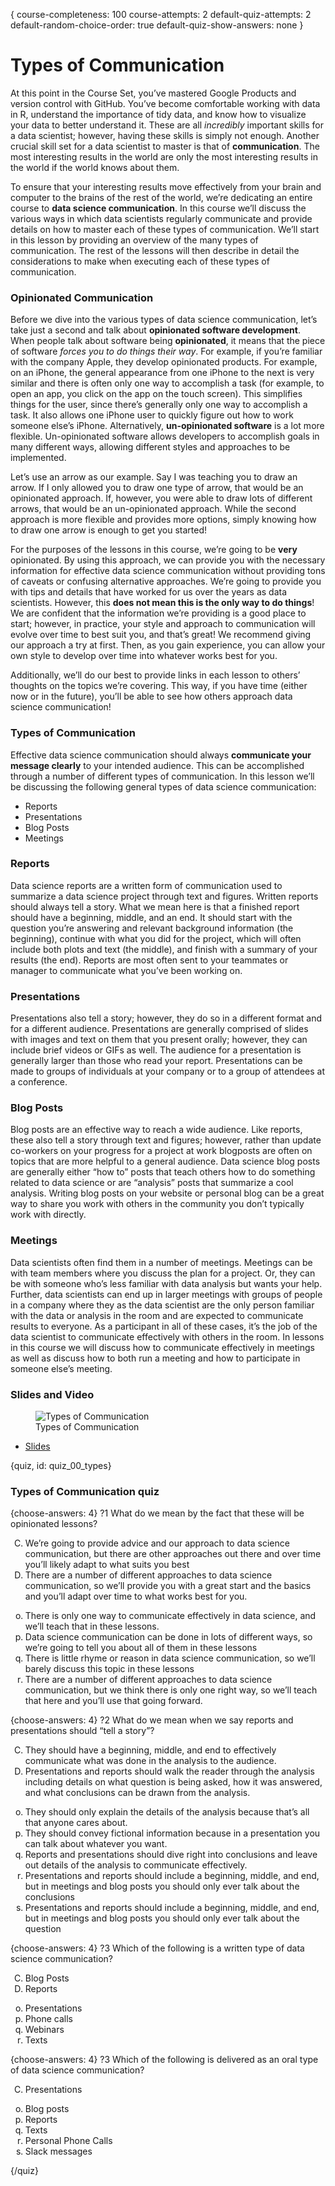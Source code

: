 {
course-completeness: 100
course-attempts: 2
default-quiz-attempts: 2
default-random-choice-order: true
default-quiz-show-answers: none
}

# Types of Communication

At this point in the Course Set, you've mastered Google Products and version control with GitHub. You've become comfortable working with data in R, understand the importance of tidy data, and know how to visualize your data to better understand it. These are all *incredibly* important skills for a data scientist; however, having these skills is simply not enough. Another crucial skill set for a data scientist to master is that of **communication**. The most interesting results in the world are only the most interesting results in the world if the world knows about them. 

To ensure that your interesting results move effectively from your brain and computer to the brains of the rest of the world, we're dedicating an entire course to **data science communication**. In this course we'll discuss the various ways in which data scientists regularly communicate and provide details on how to master each of these types of communication. We'll start in this lesson by providing an overview of the many types of communication. The rest of the lessons will then describe in detail the considerations to make when executing each of these types of communication.

### Opinionated Communication

Before we dive into the various types of data science communication, let's take just a second and talk about **opinionated software development**. When people talk about software being **opinionated**, it means that the piece of software *forces you to do things their way*. For example, if you're familiar with the company Apple, they develop opinionated products. For example, on an iPhone, the general appearance from one iPhone to the next is very similar and there is often only one way to accomplish a task (for example, to open an app, you click on the app on the touch screen). This simplifies things for the user, since there's generally only one way to accomplish a task. It also allows one iPhone user to quickly figure out how to work someone else's iPhone. Alternatively, **un-opinionated software** is a lot more flexible. Un-opinionated software allows developers to accomplish goals in many different ways, allowing different styles and approaches to be implemented. 

Let's use an arrow as our example. Say I was teaching you to draw an arrow. If I only allowed you to draw one type of arrow, that would be an opinionated approach. If, however, you were able to draw lots of different arrows, that would be an un-opinionated approach. While the second approach is more flexible and provides more options, simply knowing how to draw one arrow is enough to get you started!

For the purposes of the lessons in this course, we're going to be **very** opinionated. By using this approach, we can provide you with the necessary information for effective data science communication without providing tons of caveats or confusing alternative approaches. We're going to provide you with tips and details that have worked for us over the years as data scientists. However, this **does not mean this is the only way to do things**! We are confident that the information we're providing is a good place to start; however, in practice, your style and approach to communication will evolve over time to best suit you, and that's great! We recommend giving our approach a try at first. Then, as you gain experience, you can allow your own style to develop over time into whatever works best for you. 

Additionally, we'll do our best to provide links in each lesson to others' thoughts on the topics we're covering. This way, if you have time (either now or in the future), you'll be able to see how others approach data science communication! 

### Types of Communication

Effective data science communication should always **communicate your message clearly** to your intended audience. This can be accomplished through a number of different types of communication. In this lesson we'll be discussing the following general types of data science communication:

- Reports
- Presentations
- Blog Posts
- Meetings

### Reports

Data science reports are a written form of communication used to summarize a data science project through text and figures. Written reports should always tell a story. What we mean here is that a finished report should have a beginning, middle, and an end. It should start with the question you're answering and relevant background information (the beginning), continue with what you did for the project, which will often include both plots and text (the middle), and finish with a summary of your results (the end). Reports are most often sent to your teammates or manager to communicate what you've been working on.

### Presentations

Presentations also tell a story; however, they do so in a different format and for a different audience. Presentations are generally comprised of slides with images and text on them that you present orally; however, they can include brief videos or GIFs as well. The audience for a presentation is generally larger than those who read your report. Presentations can be made to groups of individuals at your company or to a group of attendees at a conference. 

### Blog Posts

Blog posts are an effective way to reach a wide audience. Like reports, these also tell a story through text and figures; however, rather than update co-workers on your progress for a project at work blogposts are often on topics that are more helpful to a general audience. Data science blog posts are generally either "how to" posts that teach others how to do something related to data science or are "analysis" posts that summarize a cool analysis. Writing blog posts on your website or personal blog can be a great way to share you work with others in the community you don't typically work with directly.

### Meetings

Data scientists often find them in a number of meetings. Meetings can be with team members where you discuss the plan for a project. Or, they can be with someone who's less familiar with data analysis but wants your help. Further, data scientists can end up in larger meetings with groups of people in a company where they as the data scientist are the only person familiar with the data or analysis in the room and are expected to communicate results to everyone. As a participant in all of these cases, it's the job of the data scientist to communicate effectively with others in the room. In lessons in this course we will discuss how to communicate effectively in meetings as well as discuss how to both run a meeting and how to participate in someone else's meeting.

### Slides and Video

![Types of Communication](https://www.youtube.com/watch?v=m0Bg-d2Mmhg)

* [Slides](https://docs.google.com/presentation/d/1HvmiB65ol1EILnxPs2M0xItSDOK5WIUkGcXJxaQHAOw/edit?usp=sharing)


{quiz, id: quiz_00_types}

### Types of Communication quiz


{choose-answers: 4}
?1 What do we mean by the fact that these will be opinionated lessons?

C) We're going to provide advice and our approach to data science communication, but there are other approaches out there and over time you'll likely adapt to what suits you best 
C) There are a number of different approaches to data science communication, so we'll provide you with a great start and the basics and you'll adapt over time to what works best for you.
o) There is only one way to communicate effectively in data science, and we'll teach that in these lessons.
o) Data science communication can be done in lots of different ways, so we're going to tell you about all of them in these lessons
o) There is little rhyme or reason in data science communication, so we'll barely discuss this topic in these lessons
o) There are a number of different approaches to data science communication, but we think there is only one right way, so we'll teach that here and you'll use that going forward.

{choose-answers: 4}
?2 What do we mean when we say reports and presentations should "tell a story"?

C) They should have a beginning, middle, and end to effectively communicate what was done in the analysis to the audience.
C) Presentations and reports should walk the reader through the analysis including details on what question is being asked, how it was answered, and what conclusions can be drawn from the analysis.
o) They should only explain the details of the analysis because that's all that anyone cares about.
o) They should convey fictional information because in a presentation you can talk about whatever you want.
o) Reports and presentations should dive right into conclusions and leave out details of the analysis to communicate effectively.
o) Presentations and reports should include a beginning, middle, and end, but in meetings and blog posts you should only ever talk about the conclusions
o) Presentations and reports should include a beginning, middle, and end, but in meetings and blog posts you should only ever talk about the question

{choose-answers: 4}
?3 Which of the following is a written type of data science communication?

C) Blog Posts
C) Reports
o) Presentations
o) Phone calls
o) Webinars
o) Texts

{choose-answers: 4}
?3 Which of the following is delivered as an oral type of data science communication?

C) Presentations
o) Blog posts
o) Reports
o) Texts
o) Personal Phone Calls
o) Slack messages

{/quiz}

